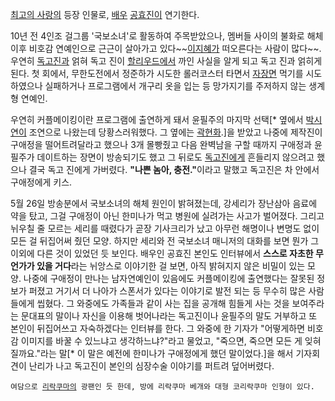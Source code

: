 [[최고의 사랑]]의 등장 인물로, [[배우]] [[공효진]]이 연기한다.

10년 전 4인조 걸그룹 '국보소녀'로 활동하여 주목받았으나, 멤버들 사이의 불화로 해체 이후 비호감 연예인으로 근근이 살아가고 있다~~[[이지혜]]가 떠오른다는 사람이 많다~~. 우연히 [[독고진]]과 얽혀 독고 진이 [[할리우드]]에서 까인 사실을 알게 되고 독고 진과 얽히게 된다. 첫 회에서, 무한도전에서 정준하가 시도한 롤러코스터 타면서 [[자장면]] 먹기를 시도하였으나 실패하거나 프로그램에서 개구리 옷을 입는 등 망가지기를 주저하지 않는 생계형 연예인.

우연히 커플메이킹이란 프로그램에 출연하게 돼서 윤필주의 마지막 선택[* 옆에서 [[박시연]]이 조연으로 나왔는데 당황스러워했다. 그 옆에는 [[곽현화]].]을 받았고 나중에 제작진이 구애정을 떨어트려달라고 했으나 3개 몰빵줬고 다음 완벽남을 구할 때까지 구애정과 윤필주가 데이트하는 장면이 방송되기도 했고 그 뒤로도 [[독고진]]에게 흔들리지 않으려고 했으나 결국 독고 진에게 가버렸다. '''"나쁜 놈아, 충전."'''이라고 말했고 독고진은 차 안에서 구애정에게 키스.

5월 26일 방송분에서 국보소녀의 해체 원인이 밝혀졌는데, 강세리가 장난삼아 음료에 약을 탔고, 그걸 구애정이 아닌 한미나가 먹고 병원에 실려가는 사고가 벌어졌다. 그리고 뉘우칠 줄 모르는 세리를 때렸다가 곧장 기사크리가 났고 아무런 해명이나 변명도 없이 모든 걸 뒤집어써 줬던 모양. 하지만 세리와 전 국보소녀 매니저의 대화를 보면 뭔가 그 이외에 다른 것이 있었던 듯 보인다. 배우인 공효진 본인도 인터뷰에서 '''스스로 자초한 무언가가 있을 거다'''라는 뉘앙스로 이야기한 걸 보면, 아직 밝혀지지 않은 비밀이 있는 모양. 나중에 구애정이 만나는 남자연예인이 있음에도 커플메이킹에 출연했다는 잘못된 정보가 퍼졌고 거기서 더 나아가 스폰서가 있다는 이야기로 발전 되는 등 무수히 많은 사람들에게 씹혔다. 그 와중에도 가족들과 같이 사는 집을 공개해 힘들게 사는 것을 보여주라는 문대표의 말이나 자신을 이용해 벗어나라는 독고진이나 윤필주의 말도 거부하고 또 본인이 뒤집어쓰고 자숙하겠다는 인터뷰를 한다. 그 와중에 한 기자가 "어떻게하면 비호감 이미지를 바꿀 수 있느냐고 생각하느냐?"라고 물었고, "죽으면, 죽으면 모든 게 잊혀질까요."라는 말[* 이 말은 예전에 한미나가 구애정에게 했던 말이었다.]을 해서 기자회견이 난리가 나고 독고진이 본인의 심장수술 이야기를 퍼트려 덮어버렸다.
 여담으로 [[리락쿠마]]의 광팬인 듯 한데, 방에 리락쿠마 베개와 대형 코리락쿠마 인형이 있다.
